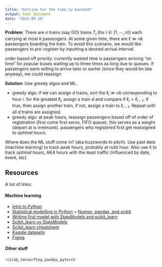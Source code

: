 ```yaml
---
title: "Outline for the time.ly backend"
output: html_document
date: "2022-09-18"
---
```


**Problem**: There are $n$ trains (say GO) trains $T_i$ (for $i \in \{1,\cdots, n\}$) each carrying at most $k$ passengers. At some given time, there are $\ell \gg nk$ passengers boarding the train. To avoid this scenario, we would like passengers to _pre-register_ by inputting a desired arrival _interval_. 

order based off priority: currently wasted time is passengers arriving "on time" for popular buses waiting up to three times as long due to queues. if passengers were willing to arrive later or earlier (since they would be late anyway), we could reassign.

__Solution__: Use greedy algos and ML.

- greedy algo: if we can assign $d$ trains, sort the $\ell_i \gg nk$ corresponding to hour $i$. for the greatest $\ell_i$, assign a train $d$ and compare if $\ell_i > \ell_{i-1}$. If true, then assign another train, if not, assign a train to $\ell_{i-1}$. Repeat until all $d$ trains are assigned. 
- greedy algo: at peak hours, reassign passengers based off of order of registration (first come first serve, FIFO queue), this serves as a weight (depart at is irrelevant). passengers who registered first get reassigned to _optimal hours_.

Where does the ML stuff come in? (aka buzzwords to pitch). Use past data (machine learning) to track peak hours, probably at rush hour. Also use it to track _optimal hours_, AKA hours with the least traffic (influenced by date, event, etc).

## Resources

A list of links:

#### Machine learning

- [Intro to Python](https://www.mygreatlearning.com/blog/python-tutorial-for-beginners-a-complete-guide/#pythonpandas)
- [Statistical modelling in Python](https://www.kite.com/blog/python/statistical-modeling-python-libraries/)
= [Numpy, pandas, and scikit](https://medium.com/personal-project/numpy-pandas-and-scikit-learn-explained-e7336baecedc)
- [Writing first model with StatsModels and scikit_learn](https://stephenjoel2k.medium.com/write-your-first-machine-learning-program-using-statsmodels-and-scikit-learn-bf0c14c9e3d9)
- [Scikit_learn vs StatsModels](https://www.thedataincubator.com/blog/2017/11/08/scikit-learn-vs-statsmodels/)
- [Scikit_learn cheatsheet](https://www.educative.io/blog/scikit-learn-cheat-sheet-classification-regression-methods)
- [Kaggle datasets](https://www.kaggle.com/datasets)
- [Figma](https://www.figma.com/file/o64KuFap0n1647i0UP16QE/Hack-the-North-2022?node-id=723%3A247)

#### Other stuff

-`colab`, `tensorflow`, `pandas`, `pytorch`
